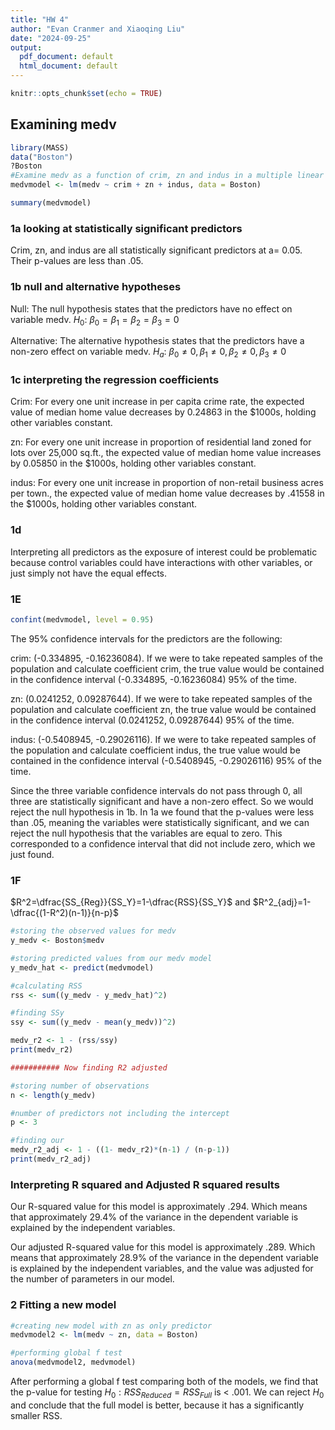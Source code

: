 ```yaml
---
title: "HW 4"
author: "Evan Cranmer and Xiaoqing Liu"
date: "2024-09-25"
output:
  pdf_document: default
  html_document: default
---
```


```r
knitr::opts_chunk$set(echo = TRUE)
```

## Examining medv

```r
library(MASS)
data("Boston")
?Boston
#Examine medv as a function of crim, zn and indus in a multiple linear regression
medvmodel <- lm(medv ~ crim + zn + indus, data = Boston)

summary(medvmodel)
```
### 1a looking at statistically significant predictors
Crim, zn, and indus are all statistically significant predictors at a= 0.05. Their p-values are less than .05. 

### 1b null and alternative hypotheses 

Null: The null hypothesis states that the predictors have no effect on variable medv. 
$H_0$: $\beta_0=\beta_1=\beta_2=\beta_3 = 0$ 

Alternative: The alternative hypothesis states that the predictors have a non-zero effect on variable medv. 
$H_a$: $\beta_0\neq 0,\beta_1\neq 0,\beta_2\neq 0,\beta_3\neq 0$  

### 1c interpreting the regression coefficients

Crim: For every one unit increase in per capita crime rate, the expected value of median home value decreases by 0.24863 in the $1000s, holding other variables constant. 

zn: For every one unit increase in proportion of residential land zoned for lots over 25,000 sq.ft., the expected value of median home value increases by 0.05850 in the $1000s, holding other variables constant.

indus: For every one unit increase in proportion of non-retail business acres per town., the expected value of median home value decreases by .41558  in the $1000s, holding other variables constant.

### 1d

Interpreting all predictors as the exposure of interest could be problematic because control variables could have interactions with other variables, or just simply not have the equal effects. 


### 1E
```r
confint(medvmodel, level = 0.95)
```
The 95% confidence intervals for the predictors are the following:

crim: (-0.334895, -0.16236084). If we were to take repeated samples of the population and calculate coefficient crim, the true value would be contained in the confidence interval (-0.334895, -0.16236084) 95% of the time.

zn: (0.0241252, 0.09287644). If we were to take repeated samples of the population and calculate coefficient zn, the true value would be contained in the confidence interval (0.0241252, 0.09287644) 95% of the time.

indus: (-0.5408945, -0.29026116). If we were to take repeated samples of the population and calculate coefficient indus, the true value would be contained in the confidence interval (-0.5408945, -0.29026116) 95% of the time.

Since the three variable confidence intervals do not pass through 0, all three are statistically significant and have a non-zero effect. So we would reject the null hypothesis in 1b. In 1a we found that the p-values were less than .05, meaning the variables were statistically significant, and we can reject the null hypothesis that the variables are equal to zero. This corresponded to a confidence interval that did not include zero, which we just found. 


### 1F
$R^2=\dfrac{SS_{Reg}}{SS_Y}=1-\dfrac{RSS}{SS_Y}$ and  $R^2_{adj}=1-\dfrac{(1-R^2)(n-1)}{n-p}$
```r

#storing the observed values for medv
y_medv <- Boston$medv  

#storing predicted values from our medv model
y_medv_hat <- predict(medvmodel)  

#calculating RSS
rss <- sum((y_medv - y_medv_hat)^2)

#finding SSy
ssy <- sum((y_medv - mean(y_medv))^2)

medv_r2 <- 1 - (rss/ssy)
print(medv_r2)

########### Now finding R2 adjusted

#storing number of observations
n <- length(y_medv) 

#number of predictors not including the intercept 
p <- 3  

#finding our 
medv_r2_adj <- 1 - ((1- medv_r2)*(n-1) / (n-p-1))
print(medv_r2_adj)
```

### Interpreting R squared and Adjusted R squared results

Our R-squared value for this model is approximately .294. Which means that approximately 29.4% of the variance in the dependent variable is explained by the independent variables.

Our adjusted R-squared value for this model is approximately .289. Which means that approximately 28.9% of the variance in the dependent variable is explained by the independent variables, and the value was adjusted for the number of parameters in our model.

### 2 Fitting a new model 

```r
#creating new model with zn as only predictor
medvmodel2 <- lm(medv ~ zn, data = Boston)

#performing global f test
anova(medvmodel2, medvmodel)

```


After performing a global f test comparing both of the models, we find that the p-value for testing $H_0: RSS_{Reduced}=RSS_{Full}$ is < .001. We can reject $H_0$ and conclude that the full model is better, because it has a significantly smaller RSS. 